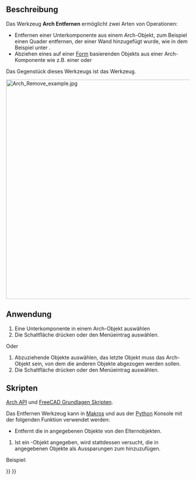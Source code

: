 <languages/>

{{Docnav/de
|[[Arch_Add/de|Hinzufügen]]
|[[Arch_CutPlane/de|Schnittebene]]
|[[BIM_Workbench/de|BIM]]
|IconL=Arch_Add.svg
|IconR=Arch_CutPlane.svg
|IconC=Workbench_BIM.svg
}}

{{VeryImportantMessage|DIESER BEFEHL IST BESTANDTEIL DES INTEGRIERTEN ARBEITSBEREICHS [[BIM_Workbench/de|BIM]] IN V1.0<br>
Diese Seite wurde für diese Version aktualisiert.}}

{{GuiCommand/de
|Name=Arch Remove
|Name/de=Arch Entfernen
|MenuLocation=Modify → Komponente entfernen
|Workbenches=[[BIM_Workbench/de|BIM]]
|SeeAlso=[[Arch_CutPlane/de|Arch Schnittebene]], [[Arch_Add/de|Arch Hinzufügen]]
}}

<span id="Description"></span>
==Beschreibung==

Das Werkzeug '''Arch Entfernen''' ermöglicht zwei Arten von Operationen:
* Entfernen einer Unterkomponente aus einem Arch-Objekt, zum Beispiel einen Quader entfernen, der einer Wand hinzugefügt wurde, wie in dem Beispiel unter {{Button|[[Image:Arch_Add.svg|16px]] [[Arch_Add/de|Arch Add]]}}. 
* Abziehen eines auf einer [[Part_Workbench/de|Form]] basierenden Objekts aus einer Arch-Komponente wie z.B. einer  {{KEY|[[Image:Arch_Wall.svg|16px]] [[Arch_Wall/de|Arch-Wand]]}} oder {{KEY|[[Image:Arch_Structure.svg|16px]] [[Arch_Structure/de|Arch-Struktur]]}}

Das Gegenstück dieses Werkzeugs ist das {{Button|[[Image:Arch_Add.svg|16px]] [[Arch_Add/de|Arch Hinzufügen]]}} Werkzeug.

[[Image:Arch Remove example.jpg|600px]]
{{Caption|Ein Quader wird von einer Wand subtrahiert und hinterlässt in ihr eine Aussparung.}}

<span id="Usage"></span>
==Anwendung==

# Eine Unterkomponente in einem Arch-Objekt auswählen
# Die Schaltfläche {{Button|[[Image:Arch_Remove.svg|16px]] [[Arch_Remove/de|Komponente entfernen]]}} drücken oder den Menüeintrag {{MenuCommand|Modify → [[Image:Arch_Remove.svg|16px]] Komponente entfernen}} auswählen.

Oder
# Abzuziehende Objekte auswählen, das letzte Objekt muss das Arch-Objekt sein, von dem die anderen Objekte abgezogen werden sollen.
# Die Schaltfläche {{Button|[[Image:Arch_Remove.svg|16px]] [[Arch_Remove/de|Komponente entfernen]]}} drücken oder den Menüeintrag {{MenuCommand|Modify → [[Image:Arch_Remove.svg|16px]] Komponente entfernen}} auswählen.

<span id="Scripting"></span>
==Skripten==

{{Emphasis|Siehe auch:}} [[Arch_API/de|Arch API]] und [[FreeCAD_Scripting_Basics/de|FreeCAD Grundlagen Skripten]].

Das Entfernen Werkzeug kann in [[macros/de|Makros]] und aus der [[Python/de|Python]] Konsole mit der folgenden Funktion verwendet werden:

{{Code|code=
removeComponents(objectsList, host=None)
}}

* Entfernt die in {{incode|objectsList}} angegebenen Objekte von den Elternobjekten.
# Ist ein {{incode|Host}}-Objekt angegeben, wird stattdessen versucht, die in {{incode|objectsList}} angegebenen Objekte als Aussparungen zum {{incode|host}} hinzuzufügen.

Beispiel:

{{Code|code=
import FreeCAD, Draft, Arch

Line = Draft.makeWire([FreeCAD.Vector(0, 0, 0),FreeCAD.Vector(2000, 2000, 0)])
Wall = Arch.makeWall(Line, width=150, height=3000)

Box = FreeCAD.ActiveDocument.addObject("Part::Box", "Box")
Box.Length = 900
Box.Width = 450
Box.Height = 2000
FreeCAD.ActiveDocument.recompute()

Draft.rotate(Box, 45)
Draft.move(Box, FreeCAD.Vector(1000, 700, 0))

Arch.removeComponents(Box, Wall)
FreeCAD.ActiveDocument.recompute()
}}


{{Docnav/de
|[[Arch_Add/de|Hinzufügen]]
|[[Arch_CutPlane/de|Schnittebene]]
|[[BIM_Workbench/de|BIM]]
|IconL=Arch_Add.svg
|IconR=Arch_CutPlane.svg
|IconC=Workbench_BIM.svg
}}

{{BIM_Tools_navi{{#translation:}}}}
{{Userdocnavi{{#translation:}}}}